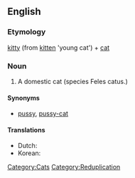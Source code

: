 ==English==

===Etymology===
[[kitty]] (from [[kitten]] 'young cat') + [[cat]]

===Noun===
{{en-noun|sg=[[kitty]]-[[cat]]}}

# {{colloquial|usually|childish}} A domestic cat (species Feles catus.)

====Synonyms====
* [[pussy]], [[pussy-cat]]

====Translations====
* Dutch: {{t|nl|kattepoes}}
* Korean: {{trreq|Korean}}

[[Category:Cats]]
[[Category:Reduplication]]